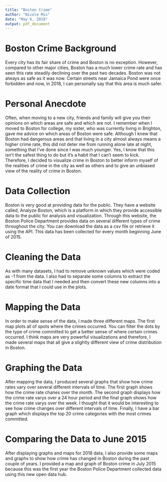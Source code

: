 ```yaml
---
title: "Boston Crime"
author: "Nicole Mis"
date: "May 6, 2018"
output: pdf_document
---
```


# Boston Crime Background

Every city has its fair share of crime and Boston is no exception. However, compared to other major cities, Boston has a much lower crime rate and has seen this rate steadily declining over the past two decades. Boston was not always as safe as it was now. Certain streets near Jamaica Pond were once forbidden and now, in 2018, I can personally say that this area is much safer. 

# Personal Anecdote

Often, when moving to a new city, friends and family will give you their opinions on which areas are safe and which are not. I remember when I moved to Boston for college, my sister, who was currently living in Brighton, gave me advice on which areas of Boston were safe. Although I knew that Boston had dangerous areas and that living in a city almost always means a higher crime rate, this did not deter me from running alone late at night, something that I've done since I was much younger. Yes, I know that this isn't the safest thing to do but it's a habit that I can't seem to kick. Therefore, I decided to visualize crime in Boston to better inform myself of the realities of crime in the city as well as others and to give an unbiased view of the reality of crime in Boston.


# Data Collection

Boston is very good at providing data for the public. They have a website called, Analyze Boston, which is a platform in which they provide accessible data to the public for analysis and visualization. Through this website, the Boston Police Department provides data on several different types of crime throughout the city.
You can download the data as a csv file or retrieve it using the API. This data has been collected for every month beginning June of 2015. 

# Cleaning the Data

As with many datasets, I had to remove unknown values which were coded as -1 from the data. I also had to separate some columns to extract the specific time data that I needed and then convert these new columns into a date format that I could use in the plots. 

# Mapping the Data

In order to make sense of the data, I made three different maps. The first map plots all of spots where the crimes occurred. You can filter the dots by the type of crime committed to get a better sense of where certain crimes occurred. I think maps are very powerful visualizations and therefore, I made several maps that all give a slightly different view of crime distribution in Boston. 


# Graphing the Data

After mapping the data, I produced several graphs that show how crime rates vary over several different intervals of time. The first graph shows how the crime rate chanes over the month. The second graph displays how the crime rate varys over a 24 hour period and the final graph shows how the crime rate varys over the week. I thought that it would be interesting to see how crime changes over different intervals of time. Finally, I have a bar graph which displays the top 20 crime categories with the most crimes committed. 


# Comparing the Data to June 2015

After displaying graphs and maps for 2018 data, I also provide some maps and graphs to show how crime has changed in Boston during the past couple of years. I provided a map and graph of Boston crime in July 2015 because this was the first year the Boston Police Department collected data using this new open data hub. 











